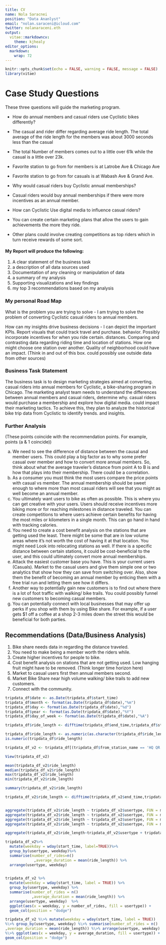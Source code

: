 ---
title: CV
name: Nola Saracnei
position: "Data Ananlyst"
email: "nolan.saraceni@icloud.com"
twitter: nolanaraceni.eth
output:
  vitae::markdowncv:
    theme: kjhealy
editor_options: 
  markdown: 
    wrap: 72
---

```{r setup, include=FALSE}
knitr::opts_chunk$set(echo = FALSE, warning = FALSE, message = FALSE)
library(vitae)
```

# Case Study Questions

These three questions will guide the marketing program.

-   How do annual members and casual riders use Cyclistic bikes
    differently?
* The casual and rider differ regarding average ride length. The total average of the ride length for the members was about 3000 seconds less than the casual
* The total Number of members comes out to a little over 61k while the casual is a little over 23k.
* Favorite station to go from for members is at Latrobe Ave & Chicago Ave
* Favorite station to go from for casuals is at Wabash Ave & Grand Ave.


-   Why would casual riders buy Cyclistic annual memberships?
*  Casual riders would buy annual memberships if there were more incentives as an annual member. 


-   How can Cyclistic Use digital media to influence casual riders?
* You can create certain marketing plans that allow the users to gain achievements the more they ride. 
* Other plans could involve creating competitions as top riders which in turn receive rewards of some sort.


 
#### My Report will produce the following:

1.  A clear statement of the business task
2.  a description of all data sources used
3.  Documentation of any cleaning or manipulation of data
4.  a summary of my analysis
5.  Supporting visualizations and key findings
6.  my top 3 recommendations based on my analysis

### My personal Road Map

What is the problem you are trying to solve - I am trying to solve the
problem of converting Cyclistic casual riders to annual members.

How can my insights drive business decisions - I can depict the
important KPIs. Report visuals that could track travel and purchase.
behavior. Possibly incorporate incentives for when you ride certain.
distances. Comparing and contrasting data regarding riding time and
location of stations. How one might choose one station over another.
Quality of neighborhood could have an impact. (Think in and out of this
box. could possibly use outside data from other sources)

### Business Task Statement

The business task is to design marketing strategies aimed at converting.
casual riders into annual members for Cyclistic, a bike-sharing program
in Chicago. The marketing analyst team needs to understand the
differences between annual members and casual riders, determine why.
casual riders would purchase a membership and explore how digital media.
could impact their marketing tactics. To achieve this, they plan to
analyze the historical bike trip data from Cyclistic to identify trends.
and insights.


### Further Analysis
(These points coincide with the recommendation points. For example, points (a & 1 coincide))

a. We need to see the difference of distance between the causal and member users. This could play a big factor as to why some prefer casual over member and how to convert more annual members. So, think about what the average traveler’s distance from point A to B is and how that plays into their membership. There could be a correlation.
b. As a consumer you must think the most users compare the price points with casual vs member. The annual membership should be sweet enough to where more than most casual riders will see that you might as well become an annual member. 
c. You ultimately want users to bike as often as possible. This is where you can get creative with your users. Users should receive incentives more biking more or for reaching milestones in distance traveled. You can create competitions to where users achieve certain benefits for having the most miles or kilometers in a single month. This can go hand in hand with tracking calories.
d. You need to create a cost benefit analysis on the stations that are getting used the least. There might be some that are in low volume areas where it’s not worth the cost of having it at that location. You might need Look into relocating stations as well. If there is a specific distance between certain stations, it could be cost-beneficial to the user, and this could ultimately convert more annual memberships.
e. Attack the easiest customer base you have. This is your current users (Casuals). Market to the casual users and give them simple one or two analytics that show how they can save from switching over. Also, show them the benefit of becoming an annual member by enticing them with a free trial run and letting them see how it differs.
f. Another way to potentially gain new customers is to find out where there is a lot of foot traffic with walking/ bike trails. You could possibly funnel new customers to becoming casual members. 
g. You can potentially connect with local businesses that may offer up perks if you shop with them by using Bike share. For example, if a user gets $1 off a coffee at a shop 2-3 miles down the street this would be beneficial for both parties. 


## Recommendations (Data/Business Analysis)
1. Bike share needs data in regarding the distance traveled. 
2. You need to make being a member worth the riders while.
3. Create higher incentives for people to bike.
4. Cost benefit analysis on stations that are not getting used. Low hanging fruit might have to be removed. (Think longer time horizon here)
5. Market to casual users first then annual members second.
6. Market Bike Share near high volume walking/ bike trails to add new customers.
7. Connect with the community.









```{r adding columns (lists day, date, month, year)}

tripdata_df$date <- as.Date(tripdata_df$start_time)
tripdata_df$month <- format(as.Date(tripdata_df$date),"%m")
tripdata_df$day <- format(as.Date(tripdata_df$date),"%d")
tripdata_df$year <- format(as.Date(tripdata_df$date),"%Y")
tripdata_df$day_of_week <- format(as.Date(tripdata_df$date),"%A")


```

```{r adding a length column in seconds}

tripdata_df$ride_length <- difftime(tripdata_df$end_time,tripdata_df$start_time)

```

```{r convert ride_length to numeric for clcuations}

tripdata_df$ride_length <- as.numeric(as.character(tripdata_df$ride_length))
is.numeric(tripdata_df$ride_length)

```

```{r Roving bad data: taking of data that contains negative second this refers to quality checking}

tripdata_df_v2 <- tripdata_df[(tripdata_df$from_station_name == 'HQ QR'| tripdata_df$ride_length>0),]

View(tripdata_df_v2)

```

```{r decriptive analysis}

mean(tripdata_df_v2$ride_length)
median(tripdata_df_v2$ride_length)
max(tripdata_df_v2$ride_length)
min(tripdata_df_v2$ride_length)

summary(tripdata_df_v2$ride_length)

```

```{r comparing casual vs members}

tripdata_df_v2$ride_length <- difftime(tripdata_df_v2$end_time,tripdata_df_v2$start_time)


aggregate(tripdata_df_v2$ride_length ~ tripdata_df_v2$usertype, FUN = mean)
aggregate(tripdata_df_v2$ride_length ~ tripdata_df_v2$usertype, FUN = max)
aggregate(tripdata_df_v2$ride_length ~ tripdata_df_v2$usertype, FUN = min)
aggregate(tripdata_df_v2$ride_length ~ tripdata_df_v2$usertype, FUN = median)


```

```{r Data aggregation}

aggregate(tripdata_df_v2$ride_length~tripdata_df_v2$usertype + tripdata_df_v2$day_of_week, FUN = mean)

```

```{r Analyzing ride data}

tripdata_df_v2%>%
  mutate(weekday = wday(start_time, label=TRUE))%>%
  group_by(usertype, weekday)%>%
  summarise(number_of_rides=n()
             ,average_duration = mean(ride_length)) %>% 	
  arrange(usertype, weekday)	
  

```
[image]: <https://github.com/nsaraceni/Portfolio/blob/a73555b47651fc3f6a08ee4f88d7e90f173cc357/Rplot-%20Bike%20Share%20Analysis.pdf>


```{r analyzing data}

tripdata_df_v2 %>% 
  mutate(weekday = wday(start_time, label = TRUE)) %>% 
  group_by(usertype, weekday) %>% 
  summarise(number_of_rides = n()
            ,average_duration = mean(ride_length)) %>% 
  arrange(usertype, weekday)  %>% 
  ggplot(aes(x = weekday, y = number_of_rides, fill = usertype)) +
  geom_col(position = "dodge")


```
[image]:<https://github.com/nsaraceni/Portfolio/blob/630bb417ce7134fdbfddaabe68cfb3d80d12913a/Rplot%20-%20Bike%20Share%20Analysis%20%232.pdf>



```{r}

tripdata_df_v2 %\>% mutate(weekday = wday(start_time, label = TRUE))
%\>% group_by(usertype, weekday) %\>% summarise(number_of_rides = n()
,average_duration = mean(ride_length)) %\>% arrange(usertype, weekday)
%\>% ggplot(aes(x = weekday, y = average_duration, fill = usertype)) +
geom_col(position = "dodge")

```

